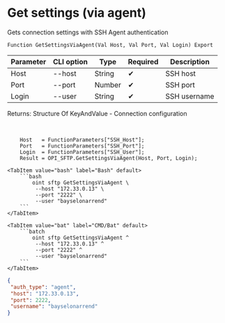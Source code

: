 ﻿---
sidebar_position: 8
description: Get settings (via agent) and other functions to work with SFTP in the Open Integration Package, a free open-source integration library for 1C:Enterprise 8, OneScript and CLI
keywords: [1C, 1С, 1С:Enterprise, 1С:Enterprise 8.3, API, Integration, Services, Exchange, OneScript, CLI, SFTP]
---


# Get settings (via agent)
 Gets connection settings with SSH Agent authentication



`Function GetSettingsViaAgent(Val Host, Val Port, Val Login) Export`

  | Parameter | CLI option | Type | Required | Description |
  |-|-|-|-|-|
  | Host | --host | String | &#x2714; | SSH host |
  | Port | --port | Number | &#x2714; | SSH port |
  | Login | --user | String | &#x2714; | SSH username |

  
  Returns:  Structure Of KeyAndValue - Connection configuration

<br/>



```bsl title="1C:Enterprise/OneScript code example"
    Host   = FunctionParameters["SSH_Host"];
    Port   = FunctionParameters["SSH_Port"];
    Login  = FunctionParameters["SSH_User"];
    Result = OPI_SFTP.GetSettingsViaAgent(Host, Port, Login);
```
 

 <Tabs>
  
    <TabItem value="bash" label="Bash" default>
        ```bash
            oint sftp GetSettingsViaAgent \
             --host "172.33.0.13" \
             --port "2222" \
             --user "bayselonarrend"
        ```
    </TabItem>
  
    <TabItem value="bat" label="CMD/Bat" default>
        ```batch
            oint sftp GetSettingsViaAgent ^
             --host "172.33.0.13" ^
             --port "2222" ^
             --user "bayselonarrend"
        ```
    </TabItem>
</Tabs>


```json title="Result"
{
 "auth_type": "agent",
 "host": "172.33.0.13",
 "port": 2222,
 "username": "bayselonarrend"
}
```
